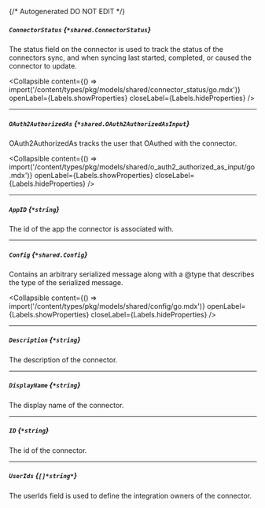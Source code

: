 {/* Autogenerated DO NOT EDIT  */}

##### `ConnectorStatus` *{`*shared.ConnectorStatus`}*
The status field on the connector is used to track the status of the connectors sync, and when syncing last started, completed, or caused the connector to update.

<Collapsible content={() => import('/content/types/pkg/models/shared/connector_status/go.mdx')} openLabel={Labels.showProperties} closeLabel={Labels.hideProperties} />


---
##### `OAuth2AuthorizedAs` *{`*shared.OAuth2AuthorizedAsInput`}*
OAuth2AuthorizedAs tracks the user that OAuthed with the connector.

<Collapsible content={() => import('/content/types/pkg/models/shared/o_auth2_authorized_as_input/go.mdx')} openLabel={Labels.showProperties} closeLabel={Labels.hideProperties} />


---
##### `AppID` *{`*string`}*
The id of the app the connector is associated with.

---
##### `Config` *{`*shared.Config`}*
Contains an arbitrary serialized message along with a \@type that describes the type of the serialized message.

<Collapsible content={() => import('/content/types/pkg/models/shared/config/go.mdx')} openLabel={Labels.showProperties} closeLabel={Labels.hideProperties} />


---
##### `Description` *{`*string`}*
The description of the connector.

---
##### `DisplayName` *{`*string`}*
The display name of the connector.

---
##### `ID` *{`*string`}*
The id of the connector.

---
##### `UserIds` *{`[]*string*`}*
The userIds field is used to define the integration owners of the connector.


